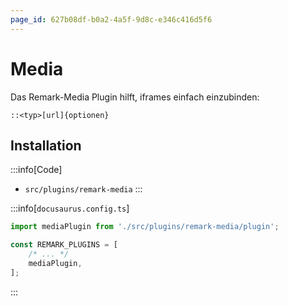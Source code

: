 ```yaml
---
page_id: 627b08df-b0a2-4a5f-9d8c-e346c416d5f6
---
```


# Media

Das Remark-Media Plugin hilft, iframes einfach einzubinden:

```mdx
::<typ>[url]{optionen}
```

<DocCardList/>

## Installation

:::info[Code]
- `src/plugins/remark-media`
:::

:::info[`docusaurus.config.ts`]

```ts
import mediaPlugin from './src/plugins/remark-media/plugin';

const REMARK_PLUGINS = [
    /* ... */
    mediaPlugin,
];
```
:::
